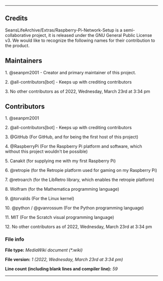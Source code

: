 
----

== Credits ==

{{int:version-credits-summary}}

SeansLifeArchive/Extras/Raspberry-Pi-Network-Setup is a semi-collaborative project, it is released under the GNU General Public License v3. We would like to recognize the following names for their contribution to the product.

<!-- This comment block and this file (excluding author names) was modified from MediaWiki/CREDITS -->

== Maintainers ==

<!-- BEGIN MAINTAINERS LIST !-->

1. @seanpm2001 - Creator and primary maintainer of this project.

2. @all-contributors[bot] - Keeps up with crediting contributors

3. No other contributors as of 2022, Wednesday, March 23rd at 3:34 pm

== Contributors ==

<!-- BEGIN CONTRIBUTOR LIST -->

1. @seanpm2001

2. @all-contributors[bot] - Keeps up with crediting contributors

3. @GitHub (For GitHub, and for being the first host of this project)

4. @RaspberryPi (For the Raspberry Pi platform and software, which without this project wouldn't be possible)

5. Canakit (for supplying me with my first Raspberry Pi)

6. @retropie (for the Retropie platform used for gaming on my Raspberry Pi)

7. @retroarch (for the LibRetro library, which enables the retropie platform)

8. Wolfram (for the Mathematica programming language)

9. @torvalds (For the Linux kernel)

10. @python / @gvanrossum (For the Python programming language)

11. MIT (For the Scratch visual programming language)

12.  No other contributors as of 2022, Wednesday, March 23rd at 3:34 pm

=== File info ===

<b>File type:</b> <i>MediaWiki document (*.wiki)</i>

<b>File version:</b> <i>1 (2022, Wednesday, March 23rd at 3:34 pm)</i>

<b>Line count (including blank lines and compiler line):</b> <i>59</i>

----
